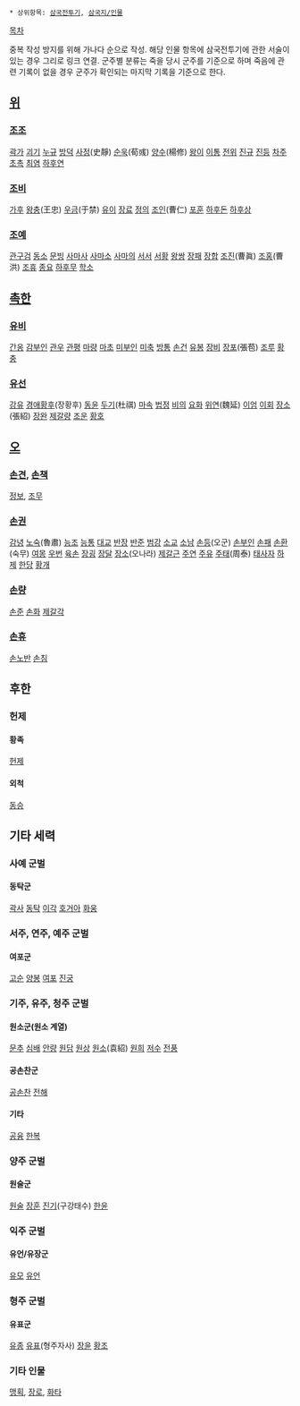  * 상위항목: [[삼국전투기]], [[삼국지/인물]]

[[목차]]

중복 작성 방지를 위해 가나다 순으로 작성. 해당 인물 항목에 삼국전투기에 관한 서술이 있는 경우 그리로 링크 연결.
군주별 분류는 죽을 당시 군주를 기준으로 하며 죽음에 관련 기록이 없을 경우 군주가 확인되는 마지막 기록을 기준으로 한다.


== [[위(삼국시대)|위]] ==
=== [[조조/기타 창작물#s-2.6|조조]] ===
[[곽가/기타 창작물#s-4|곽가]]
[[괴기#s-1.2|괴기]]
[[누규#s-4.2|누규]]
[[방덕/기타 창작물#s-4|방덕]]
[[사정(삼국지)#s-2.1|사정]](史靜)
[[순욱/기타 창작물#s-2.4|순욱]](荀彧) 
[[양수(삼국지)#s-1|양수]](楊修)
[[왕이#s-1.1.4|왕이]]
[[이통]]
[[전위/기타 창작물#s-7|전위]]
[[진규]]
[[진등#s-3|진등]]
[[차주#s-2|차주]]
[[초촉]]
[[최염#s-1.2|최염]]
[[하후연/기타 창작물#s-9|하후연]]

=== [[조비/기타 창작물#s-6|조비]] ===
[[가후]]
[[왕충#s-1|왕충]](王忠)
[[우금/기타 창작물#s-15|우금]](于禁)
[[유이(삼국지)|유이]]
[[장료/기타 창작물#s-5|장료]]
[[정의(삼국지)|정의]]
[[조인(삼국지)#s-1|조인]](曹仁)
[[포훈]]
[[하후돈]]
[[하후상]]

=== [[조예#s-2.1|조예]] ===
[[관구검#s-2.2|관구검]]
[[동소]]
[[문빙]]
[[사마사/기타 창작물#s-7|사마사]]
[[사마소/기타 창작물#s-6|사마소]]
[[사마의/기타 창작물#s-2.7|사마의]]
[[서서/기타 창작물#s-6|서서]]
[[서황/기타 창작물#s-1|서황]]
[[왕쌍#s-2.2|왕쌍]]
[[장패]]
[[장합/기타 창작물#s-12|장합]]
[[조진#s-1.1|조진]](曹眞)
[[조홍/기타 창작물#s-4|조홍]](曹洪)
[[조휴#s-3조휴|조휴]]
[[종요#s-1.1|종요]]
[[하후무#s-3.5|하후무]]
[[학소#s-3|학소]]



== [[촉한]] ==
=== [[유비/기타 창작물#s-2.4|유비]] ===
[[간옹#s-3|간옹]]
[[감부인#s-2.6|감부인]]
[[관우/기타 창작물#s-2.6|관우]]
[[관평]]
[[마량/기타 창작물#s-2|마량]]
[[마초(삼국지)/기타 창작물#s-2.3|마초]]
[[미부인#s-2.2|미부인]]
[[미축]]
[[방통/기타 창작물#s-13|방통]]
[[손건/기타 창작물#s-4|손건]]
[[유봉#s-1.3.8|유봉]]
[[장비/기타 창작물#s-2.5|장비]]
[[장포#s-1|장포]](張苞)
[[조루(삼국지)|조루]]
[[황충/기타 창작물#s-2.3|황충]]

=== [[유선(삼국지)#s-1|유선]] ===
[[강유/기타 창작물#s-2.2|강유]]
[[경애황후]](장황후)
[[동윤]]
[[두기#s-3.1|두기]](杜祺)
[[마속/기타 창작물#s-2.2|마속]]
[[법정(삼국지)/기타 창작물#s-4|법정]]
[[비의#s-7|비의]]
[[요화#s-3.3|요화]]
[[위연/기타 창작물#s-2.1|위연]](魏延)
[[이엄#s-1|이엄]]
[[이회]]
[[장소#s-4|장소]](張紹)
[[장완#s-2|장완]]
[[제갈량/기타 창작물#s-2.5|제갈량]]
[[조운/기타 창작물#s-2.5|조운]]
[[황호#s-2|황호]]



== [[오(삼국지)|오]] ==
=== [[손견/기타 창작물#s-2.4|손견]], [[손책/기타 창작물#s-2.5|손책]] ===
[[정보(삼국지)|정보]], [[조무#s-4|조무]]

=== [[손권/기타 창작물#s-2.3|손권]] ===
[[감녕/기타 창작물#s-2.4|감녕]]
[[노숙(삼국지)/기타 창작물#s-3.3|노숙]](魯肅) 
[[능조]]
[[능통/기타 창작물#s-5|능통]]
[[대교(삼국지)|대교]] 
[[반장(삼국지)#s-1.1.3|반장]]
[[반준]]
[[범강]]
[[소교/기타 창작물#s-2|소교]]
[[소남]]
[[손등#s-2|손등]](오군)
[[손부인/기타 창작물#s-2|손부인]]
[[손패]]
[[손환#s-1.1|손환]](숙무)
[[여몽/기타 창작물#s-3|여몽]]
[[우번#s-6|우번]]
[[육손(삼국지)/기타%20창작물#s-2.5|육손]]
[[장굉#s-2.3|장굉]]
[[장달]]
[[장소/기타 창작물#s-3|장소]](오나라)
[[제갈근/기타 창작물#s-4|제갈근]]
[[주연(삼국지)#s-7.2|주연]]
[[주유(삼국지)/기타 창작물#s-2.3|주유]]
[[주태/기타 창작물#s-2.2|주태]](周泰)
[[태사자#s-1|태사자]]
[[하제#s-2.8|하제]]
[[한당/기타 창작물#s-4|한당]]
[[황개]]

=== [[손량#s-1|손량]] ===
[[손준]]
[[손화]]
[[제갈각/기타 창작물#s-2.1|제갈각]]

=== [[손휴]] ===
[[손노반]]
[[손침#s-3|손침]]



== 후한 ==
=== 헌제 ===
==== 황족 ====
[[헌제/기타 창작물#s-2.5|헌제]]

==== 외척 ====
[[동승#s-2|동승]]



== 기타 세력 ==
=== 사예 군벌 ===
==== 동탁군 ====
[[곽사]] 
[[동탁#s-1|동탁]]
[[이각#s-1|이각]]
[[호거아]]
[[화웅/기타 창작물#s-2.1|화웅]]


=== 서주, 연주, 예주 군벌 ===
==== 여포군 ====
[[고순/기타 창작물#s-3|고순]]
[[양봉#s-2|양봉]]
[[여포/기타 창작물#s-2.8|여포]]
[[진궁/기타 창작물#s-9|진궁]]


=== 기주, 유주, 청주 군벌 ===
==== 원소군(원소 계열) ====
[[문추/기타 창작물#s-9|문추]]
[[심배]]
[[안량/기타 창작물#s-7|안량]]
[[원담#s-4.6|원담]]
[[원상#s-1.3.6|원상]]
[[원소/기타 창작물#s-12|원소]](袁紹)
[[원희#s-2|원희]]
[[저수]]
[[전풍#s-1|전풍]]

==== 공손찬군 ====
[[공손찬/기타 창작물#s-5|공손찬]]
[[전해]]

==== 기타 ====
[[공융#s-2.1|공융]] 
[[한복(삼국지)#s-1|한복]]

=== 양주 군벌 ===
==== 원술군 ====
[[원술]]
[[장훈#s-2|장훈]]
[[진기#s-1|진기]](구강태수)
[[한윤]]


=== 익주 군벌 ===
==== 유언/유장군 ====
[[유모#s-2|유모]]
[[유언(삼국지)|유언]]

=== 형주 군벌 ===
==== 유표군 ====
[[유종]]
[[유표/기타 창작물#s-6|유표]](형주자사)
[[장윤#s-2.1|장윤]]
[[황조#s-2.3|황조]]


=== 기타 인물  ===
[[맹획#s-1|맹획]], [[장로(삼국지)/기타 창작물#s-7|장로]], [[화타/기타 창작물#s-5|화타]]
